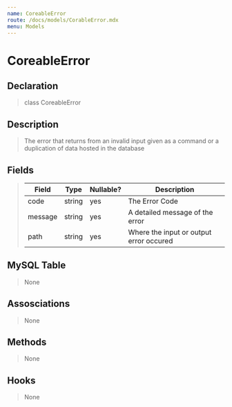 ```yaml
---
name: CoreableError
route: /docs/models/CorableError.mdx
menu: Models
---
```


# CoreableError

## Declaration

> class CoreableError

## Description

> The error that returns from an invalid input given as a command or a duplication of data hosted in the database

## Fields

> |Field|Type|Nullable?|Description|
> |--|--|--|--|
> |code|string|yes|The Error Code|
> |message|string|yes|A detailed message of the error|
> |path|string|yes|Where the input or output error occured|


## MySQL Table

> None

## Assosciations

> None

## Methods

> None

## Hooks

> None

